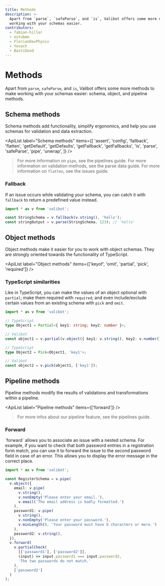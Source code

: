 ```yaml
---
title: Methods
description: >-
  Apart from `parse`, `safeParse`, and `is`, Valibot offers some more methods to make
  working with your schemas easier.
contributors:
  - fabian-hiller
  - estubmo
  - FlorianDevPhynix
  - Yovach
  - BastiDood
---
```



# Methods

Apart from <Link href="/api/parse/">`parse`</Link>, <Link href="/api/safeParse/">`safeParse`</Link>, and <Link href="/api/is/">`is`</Link>, Valibot offers some more methods to make working with your schemas easier: schema, object, and pipeline methods.

## Schema methods

Schema methods add functionality, simplify ergonomics, and help you use schemas for validation and data extraction.

<ApiList
  label="Schema methods"
  items={[
    'assert',
    'config',
    'fallback',
    'flatten',
    'getDefault',
    'getDefaults',
    'getFallback',
    'getFallbacks',
    'is',
    'parse',
    'safeParse',
    'pipe',
    'unwrap',
  ]}
/>

> For more information on <Link href="/api/pipe/">`pipe`</Link>, see the <Link href="/guides/pipelines/">pipelines</Link> guide. For more information on validation methods, see the <Link href="/guides/parse-data/">parse data</Link> guide. For more information on <Link href="/api/flatten/">`flatten`</Link>, see the <Link href="/guides/issues/#formatting">issues</Link> guide.

### Fallback

If an issue occurs while validating your schema, you can catch it with <Link href="/api/fallback/">`fallback`</Link> to return a predefined value instead.

```ts
import * as v from 'valibot';

const StringSchema = v.fallback(v.string(), 'hello');
const stringOutput = v.parse(StringSchema, 123); // 'hello'
```

## Object methods

Object methods make it easier for you to work with object schemas. They are strongly oriented towards the functionality of TypeScript.

<ApiList
  label="Object methods"
  items={['keyof', 'omit', 'partial', 'pick', 'required']}
/>

### TypeScript similarities

Like in TypeScript, you can make the values of an object optional with <Link href="/api/partial/">`partial`</Link>; make them required with <Link href="/api/required/">`required`</Link>; and even include/exclude certain values from an existing schema with <Link href="/api/pick/">`pick`</Link> and <Link href="/api/omit/">`omit`</Link>.

```ts
import * as v from 'valibot';

// TypeScript
type Object1 = Partial<{ key1: string; key2: number }>;

// Valibot
const object1 = v.partial(v.object({ key1: v.string(), key2: v.number() }));

// TypeScript
type Object2 = Pick<Object1, 'key1'>;

// Valibot
const object2 = v.pick(object1, ['key1']);
```

## Pipeline methods

Pipeline methods modify the results of validations and transformations within a pipeline.

<ApiList label="Pipeline methods" items={['forward']} />

> For more infos about our pipeline feature, see the <Link href="/guides/pipelines/">pipelines</Link> guide.

### Forward

<Link href="/api/forward/">`forward`</Link> allows you to associate an issue
with a nested schema. For example, if you want to check that both password
entries in a registration form match, you can use it to forward the issue to the
second password field in case of an error. This allows you to display the error
message in the correct place.

```ts
import * as v from 'valibot';

const RegisterSchema = v.pipe(
  v.object({
    email: v.pipe(
      v.string(),
      v.nonEmpty('Please enter your email.'),
      v.email('The email address is badly formatted.')
    ),
    password1: v.pipe(
      v.string(),
      v.nonEmpty('Please enter your password.'),
      v.minLength(8, 'Your password must have 8 characters or more.')
    ),
    password2: v.string(),
  }),
  v.forward(
    v.partialCheck(
      [['password1'], ['password2']],
      (input) => input.password1 === input.password2,
      'The two passwords do not match.'
    ),
    ['password2']
  )
);
```
